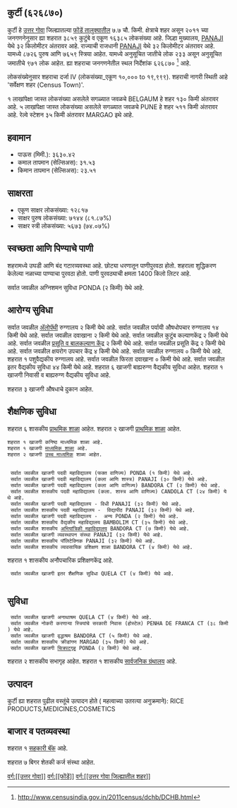 {{माहितीचौकट भारतीय न्यायक्षेत्र
|प्रकार=शहर 
|जनगणना_स्थलनिर्देशांक=626870
|स्थानिक_नाव=कुर्टी
|तालुका_नाव=फोंडें
|जिल्हा_नाव=उत्तर गोवा
|राज्य_नाव =गोवा
|विभाग=
|जिल्हा=[[उत्तर गोवा]]
|तालुका_नावे =[[फोंडें]]
|जवळचे_शहर =[[BELGAUM]]
|अक्षांश=
|रेखांश=
|शोधक_स्थान =right
|क्षेत्रफळ_एकूण=7.7
|उंची=
|लोकसंख्या_एकूण=16385
|लोकसंख्या_वर्ष=2011
|लोकसंख्या_घनता=2127
|लोकसंख्या_पुरुष=8726
|लोकसंख्या_स्त्री=7659
|लिंग_गुणोत्तर=877
|अधिकृत_भाषा=[[कोंकणी, मराठी]]
}}

== कुर्टी (६२६८७०) ==

कुर्टी हे [[उत्तर गोवा जिल्हा | उत्तर गोवा]] जिल्ह्यातल्या [[फोंडें | फोंडें तालुक्यातील]] ७.७ चौ. किमी. क्षेत्राचे शहर असून २०११ च्या जनगणनेनुसार ह्या शहरात ३८५९ कुटुंबे व एकूण १६३८५ लोकसंख्या आहे. जिल्हा मुख्यालय, [[PANAJI]] येथे ३२ किलोमीटर अंतरावर आहे. राज्याची राजधानी [[PANAJI]] येथे ३२ किलोमीटर अंतरावर आहे.   यामध्ये ८७२६ पुरुष आणि ७६५९ स्त्रिया आहेत. यामध्ये अनुसूचित जातीचे लोक २३३ असून अनुसूचित जमातीचे ९७१ लोक आहेत. ह्या शहराचा जनगणनेतील स्थल निर्देशांक ६२६८७०  <ref>http://www.censusindia.gov.in/2011census/dchb/DCHB.html</ref> आहे.

लोकसंख्येनुसार शहराचा दर्जा IV (लोकसंख्या_एकूण १०,००० to १९,९९९).
शहराची नागरी स्थिती आहे 'सर्वेक्षण शहर (Census Town)'.

१ लाखांपेक्षा जास्त लोकसंख्या असलेले सगळ्यात जवळचे BELGAUM हे शहर  १३० किमी अंतरावर आहे. ५ लाखांपेक्षा जास्त लोकसंख्या असलेले सगळ्यात जवळचे PUNE हे शहर  ५११ किमी अंतरावर आहे. रेल्वे स्टेशन  ३५ किमी अंतरावर MARGAO इथे आहे.


== हवामान ==  
* पाऊस (मिमी.): ३६३०.४२ 
* कमाल तापमान (सेल्सिअस): ३१.५३
* किमान तापमान (सेल्सिअस): २३.५१


== साक्षरता ==  
* एकूण साक्षर लोकसंख्या: १२८१७
* साक्षर पुरुष लोकसंख्या: ७१४४ (८१.८७%)
* साक्षर स्त्री लोकसंख्या: ५६७३ (७४.०७%)


== स्वच्छता आणि पिण्याचे पाणी ==  
शहरामध्ये उघडी आणि बंद गटारव्यवस्था आहे.
छोट्या धरणातून  पाणीपुरवठा होतो. शहराला शुद्धिकरण केलेल्या नळाच्या पाण्याचा पुरवठा होतो. पाणी पुरवठ्याची क्षमता 1400 किलो लिटर आहे.

सर्वात जवळील अग्निशमन सुविधा PONDA (२ किमी) येथे आहे.


== आरोग्य सुविधा ==
सर्वात जवळील [[अॅलोपॅथी|अ‍ॅलोपॅथी]] रुग्णालय २ किमी येथे आहे.
सर्वात जवळील पर्यायी औषधोपचार रुग्णालय १४ किमी येथे आहे.
सर्वात जवळील दवाखाना २ किमी येथे आहे.
सर्वात जवळील कुटुंब कल्याणकेंद्र २ किमी येथे आहे.
सर्वात जवळील [[प्रसूती| प्रसूति व बालकल्याण केंद्र]] २ किमी येथे आहे.
सर्वात जवळील प्रसूति केंद्र २ किमी येथे आहे.
सर्वात जवळील क्षयरोग उपचार केंद्र ४ किमी येथे आहे.
सर्वात जवळील रुग्णालय ० किमी येथे आहे.
﻿शहरात १ पशुवैद्यकीय रुग्णालय आहे.
सर्वात जवळील फिरता दवाखाना ० किमी येथे आहे.
सर्वात जवळील इतर वैद्यकीय सुविधा ४४ किमी येथे आहे.
शहरात ६ खाजगी बाह्यरुग्ण वैद्यकीय सुविधा आहेत.
﻿शहरात १ खाजगी निवासी व बाह्यरुग्ण वैद्यकीय सुविधा आहे.

शहरात ३ खाजगी  औषधाचे दुकान आहेत.


== शैक्षणिक सुविधा ==
शहरात ६ शासकीय [[प्राथमिक शाळा]] आहेत. शहरात २ खाजगी [[प्राथमिक शाळा]] आहेत. 
 ﻿शहरात १ खाजगी कनिष्ठ माध्यमिक शाळा आहे.  
 ﻿शहरात १ खाजगी [[माध्यमिक शाळा]] आहे.  
 शहरात २ खाजगी [[उच्च माध्यमिक शिक्षण|उच्च माध्यमिक]] शाळा आहेत.  
   
   
  सर्वात जवळील खाजगी पदवी महाविद्यालय (फक्त वाणिज्य) PONDA (१ किमी) येथे आहे.
  सर्वात जवळील खाजगी पदवी महाविद्यालय (कला आणि शास्त्र) PANAJI (३० किमी) येथे आहे.
  सर्वात जवळील खाजगी पदवी महाविद्यालय (कला आणि वाणिज्य) BANDORA CT (२ किमी) येथे आहे.
  सर्वात जवळील शासकीय पदवी महाविद्यालय (कला. शास्त्र आणि वाणिज्य) CANDOLA CT (२४ किमी) येथे आहे.
  सर्वात जवळील खाजगी पदवी महाविद्यालय - विधी PANAJI (३२ किमी) येथे आहे.
  सर्वात जवळील शासकीय पदवी महाविद्यालय -  विद्यापीठ PANAJI (३२ किमी) येथे आहे.
  सर्वात जवळील खाजगी पदवी महाविद्यालय -  अन्य PONDA (२ किमी) येथे आहे.
  सर्वात जवळील शासकीय वैद्यकीय महाविद्यालय BAMBOLIM CT (३५ किमी) येथे आहे.
  सर्वात जवळील शासकीय [[अभियांत्रिकी|अभियांत्रिकी महाविद्यालय]] BANDORA CT (७ किमी) येथे आहे.
  सर्वात जवळील खाजगी व्यवस्थापन संस्था PANAJI (३२ किमी) येथे आहे.
  सर्वात जवळील शासकीय पॉलिटेक्निक PANAJI (३२ किमी) येथे आहे.
  सर्वात जवळील शासकीय व्यावसायिक प्रशिक्षण शाळा BANDORA CT (४ किमी) येथे आहे.
﻿शहरात १ शासकीय अनौपचारिक प्रशिक्षणकेंद्र आहे.   
  सर्वात जवळील खाजगी इतर शैक्षणिक सुविधा QUELA CT (४ किमी) येथे आहे.
   


== सुविधा ==
  सर्वात जवळील खाजगी अनाथाश्रम QUELA CT (४ किमी) येथे आहे.
  सर्वात जवळील नोकरी करणाऱ्या स्त्रियांचे सरकारी निवास (होस्टेल) PENHA DE FRANCA CT (३८ किमी) येथे आहे.
  सर्वात जवळील खाजगी वृद्धाश्रम BANDORA CT (५ किमी) येथे आहे.
  सर्वात जवळील शासकीय क्रीडांगण MARGAO (३५ किमी) येथे आहे.
  सर्वात जवळील खाजगी [[चित्रपटगृह]] PONDA (२ किमी) येथे आहे.
शहरात २ शासकीय सभागृह आहेत.   
﻿शहरात १ शासकीय [[सार्वजनिक ग्रंथालय]] आहे.   


== उत्पादन ==
कुर्टी ह्या शहरात पुढील वस्तूंचे उत्पादन होते ( महत्वाच्या उतरत्या अनुक्रमाने): RICE PRODUCTS,MEDICINES,COSMETICS


== बाजार व पतव्यवस्था ==


﻿शहरात १ [[सहकारी संस्था|सहकारी बॅंक]] आहे.

शहरात ७ बिगर शेतकी कर्ज संस्था आहेत.



[[वर्ग:[[उत्तर गोवा]]]]
[[वर्ग:[[फोंडें]]]]
[[वर्ग:[[उत्तर गोवा जिल्ह्यातील शहर]]]]


{{संदर्भनोंदी}}
 


